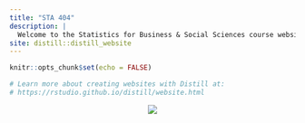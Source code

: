 ```yaml
---
title: "STA 404"
description: |
  Welcome to the Statistics for Business & Social Sciences course website. You can find all informations related to the course on this site. I wish all of you good luck & all the best going through this course. I hope you enjoy it!
site: distill::distill_website
---
```


```r
knitr::opts_chunk$set(echo = FALSE)

# Learn more about creating websites with Distill at:
# https://rstudio.github.io/distill/website.html

```

<center>
![](images/AllanGBluman.jpg)
</center>